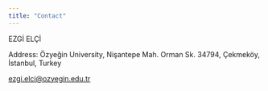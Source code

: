 ```yaml
---
title: "Contact"
---
```


EZGİ ELÇİ
 
Address: Özyeğin University, Nişantepe Mah. Orman Sk. 34794, Çekmeköy, İstanbul, Turkey

[ezgi.elci@ozyegin.edu.tr](ezgi.elci@ozyegin.edu.tr)